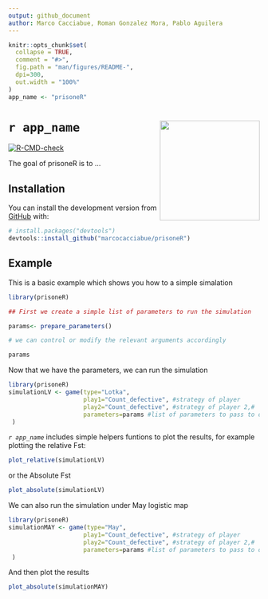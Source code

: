 ```yaml
---
output: github_document
author: Marco Cacciabue, Roman Gonzalez Mora, Pablo Aguilera
---
```


<!-- README.md is generated from README.Rmd. Please edit that file -->

```r
knitr::opts_chunk$set(
  collapse = TRUE,
  comment = "#>",
  fig.path = "man/figures/README-",
  dpi=300,
  out.width = "100%"
)
app_name <- "prisoneR"
```

# **`r app_name `** <img src='man/figures/hex.png' align="right" height="200" />

<!-- badges: start -->
[![R-CMD-check](https://github.com/marcocacciabue/prisoneR/workflows/R-CMD-check/badge.svg)](https://github.com/marcocacciabue/prisoneR/actions)
<!-- badges: end -->

The goal of prisoneR is to ...

## Installation

You can install the development version from [GitHub](https://github.com/) with:

``` r
# install.packages("devtools")
devtools::install_github("marcocacciabue/prisoneR")
```
## Example

This is a basic example which shows you how to a simple simalation

```r
library(prisoneR)

## First we create a simple list of parameters to run the simulation

params<- prepare_parameters()

# we can control or modify the relevant arguments accordingly

params
```

Now that we have the parameters, we can run the simulation

```r
library(prisoneR)
simulationLV <- game(type="Lotka",
                     play1="Count_defective", #strategy of player 
                     play2="Count_defective", #strategy of player 2,#
                     parameters=params #list of parameters to pass to ode solver
 )
```

*`r app_name `* includes simple helpers funtions to plot  the results, for example plotting the relative Fst:

```r
plot_relative(simulationLV)
```
or the Absolute Fst

```r
plot_absolute(simulationLV)
```
We can also run the simulation under May logistic map
```r
library(prisoneR)
simulationMAY <- game(type="May",
                     play1="Count_defective", #strategy of player 
                     play2="Count_defective", #strategy of player 2,#
                     parameters=params #list of parameters to pass to ode solver
 )
```
And then plot the results

```r
plot_absolute(simulationMAY)
```
